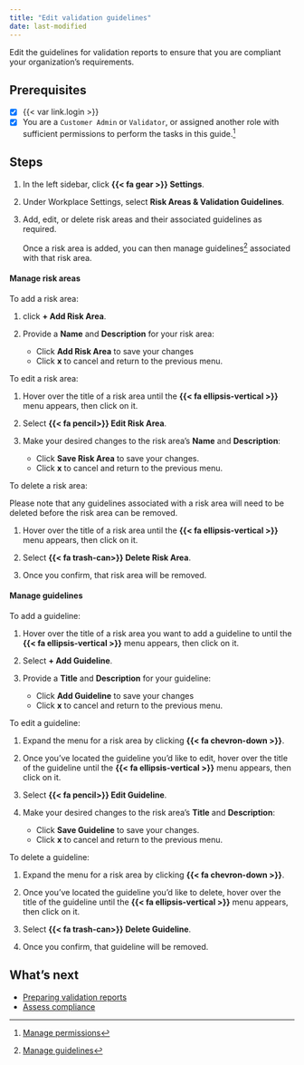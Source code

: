 ```yaml
---
title: "Edit validation guidelines"
date: last-modified
---
```


Edit the guidelines for validation reports to ensure that you are compliant your organization's requirements.

::: {.prereq}

## Prerequisites

- [x] {{< var link.login >}}
- [x] You are a `Customer Admin` or `Validator`, or assigned another role with sufficient permissions to perform the tasks in this guide.[^1] 

:::

## Steps

1. In the left sidebar, click **{{< fa gear >}} Settings**. 

2. Under Workplace Settings, select **Risk Areas & Validation Guidelines**.

3. Add, edit, or delete risk areas and their associated guidelines as required.

    Once a risk area is added, you can then manage guidelines[^2] associated with that risk area.

#### Manage risk areas

To add a risk area:

1. click **+ Add Risk Area**.

2. Provide a **Name** and **Description** for your risk area:

    - Click **Add Risk Area** to save your changes
    - Click **x** to cancel and return to the previous menu.

To edit a risk area:

1. Hover over the title of a risk area until the **{{< fa ellipsis-vertical >}}** menu appears, then click on it.

2. Select **{{< fa pencil>}} Edit Risk Area**.

3. Make your desired changes to the risk area's **Name** and **Description**:

    - Click **Save Risk Area** to save your changes.
    - Click **x** to cancel and return to the previous menu.

To delete a risk area:

::: {.callout-important}
Please note that any guidelines associated with a risk area will need to be deleted before the risk area can be removed.
:::

1. Hover over the title of a risk area until the **{{< fa ellipsis-vertical >}}** menu appears, then click on it.

2. Select **{{< fa trash-can>}} Delete Risk Area**.

3. Once you confirm, that risk area will be removed.


#### Manage guidelines

To add a guideline:

1. Hover over the title of a risk area you want to add a guideline to until the **{{< fa ellipsis-vertical >}}** menu appears, then click on it.

2. Select **+ Add Guideline**.

3. Provide a **Title** and **Description** for your guideline:

    - Click **Add Guideline** to save your changes
    - Click **x** to cancel and return to the previous menu.

To edit a guideline:

1. Expand the menu for a risk area by clicking **{{< fa chevron-down >}}**.

2. Once you've located the guideline you'd like to edit, hover over the title of the guideline until the **{{< fa ellipsis-vertical >}}** menu appears, then click on it.

3. Select **{{< fa pencil>}} Edit Guideline**.

4. Make your desired changes to the risk area's **Title** and **Description**:

    - Click **Save Guideline** to save your changes.
    - Click **x** to cancel and return to the previous menu.

To delete a guideline:

1. Expand the menu for a risk area by clicking **{{< fa chevron-down >}}**.

2. Once you've located the guideline you'd like to delete, hover over the title of the guideline until the **{{< fa ellipsis-vertical >}}** menu appears, then click on it.

3. Select **{{< fa trash-can>}} Delete Guideline**.

3. Once you confirm, that guideline will be removed.




## What's next

<!---* [Create project findings](create-project-findings.qmd)--->
- [Preparing validation reports](preparing-validation-reports.qmd)
- [Assess compliance](assess-compliance.qmd)


<!-- FOOTNOTES -->

[^1]: [Manage permissions](/guide/configuration/manage-permissions.qmd)

[^2]: [Manage guidelines](#manage-guidelines)



